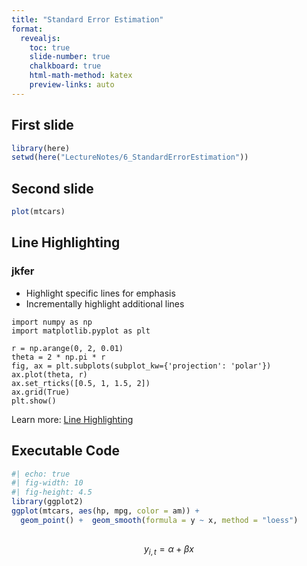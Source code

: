 ```yaml
---
title: "Standard Error Estimation"
format:
  revealjs:
    toc: true
    slide-number: true
    chalkboard: true
    html-math-method: katex
    preview-links: auto 
---
```


## First slide

```r
library(here)
setwd(here("LectureNotes/6_StandardErrorEstimation"))
```


## Second slide

```r
plot(mtcars)
```

## Line Highlighting

### jkfer

-   Highlight specific lines for emphasis
-   Incrementally highlight additional lines

```.python
import numpy as np
import matplotlib.pyplot as plt

r = np.arange(0, 2, 0.01)
theta = 2 * np.pi * r
fig, ax = plt.subplots(subplot_kw={'projection': 'polar'})
ax.plot(theta, r)
ax.set_rticks([0.5, 1, 1.5, 2])
ax.grid(True)
plt.show()
```

::: footer
Learn more: [Line Highlighting](https://quarto.org/docs/presentations/revealjs/#line-highlighting)
:::

## Executable Code

```r
#| echo: true
#| fig-width: 10
#| fig-height: 4.5
library(ggplot2)
ggplot(mtcars, aes(hp, mpg, color = am)) +
  geom_point() +  geom_smooth(formula = y ~ x, method = "loess")
```

## 

$$
y_{i,t} = \alpha + \beta x
$$